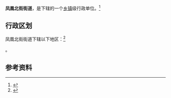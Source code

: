 {{中国乡级行政区
|景观照片文件名 = 
|景观照片描述 = 
|汉语拼音 = 
|其他语言 = 
|其他语言名称 = 
|旧称 = 
|地名出处 = 
|位置图文件名 = 
|位置图描述 = 
|自定义图片= 
|建置时间 = 
|政府驻地 = 
|毗邻 = 
|总面积 = 
|总人口 = 
|总人口年份 = 
|户籍人口 = 
|户籍人口年份 = 
|常住人口 = 
|常住人口年份 = 
|人口密度 = 
|GDP = 
|GDP年份 = 
|邮政编码 = 
|电话区号 = 951
|官方网站 = 
|网站名称 = 
|64/01/04/001/000}}

'''凤凰北街街道'''，是{{PRC admin/fullname|64/01/04/001/000|3}}下辖的一个[[乡镇|乡镇]]级行政单位。<ref>{{PRC admin/ref sgc|{{PRC admin/parent|64/01/04/001/000}}}}</ref>

== 行政区划 ==

凤凰北街街道下辖以下地区：<ref>{{PRC admin/ref sgc|64/01/04/001/000}}</ref>

{{PRC admin/children|64/01/04/001/000}}。

== 参考资料 ==

{{reflist}}

{{行政区划小作品}}
{{PRC admin/navcat|64/01/04/001/000}}